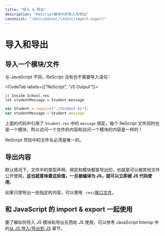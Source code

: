 ```yaml
---
title: "导入 & 导出"
description: "ReScript模块中的导入与导出"
canonical: "/docs/manual/latest/import-export"
---
```


<!--
# Import & Export
-->
# 导入和导出

<!--
## Import a Module/File
-->
## 导入一个模块/文件

<!--
Unlike JavaScript, ReScript doesn't have or need import statements:
-->

与 JavaScript 不同，ReScript 没有也不需要导入语句：

<CodeTab labels={["ReScript", "JS Output"]}>

```res
// Inside School.res
let studentMessage = Student.message
```
```js
var Student = require("./Student.bs");
var studentMessage = Student.message
```

</CodeTab>

<!--
The above code refers to the `message` binding in the file `Student.res`. Every ReScript file is also a module, so accessing another file's content is the same as accessing another module's content!
-->

上面的代码中引用了 `Student.res` 中的 `message` 绑定。每个 ReScript 文件同时也是一个模块，所以访问一个文件的内容和访问一个模块的内容是一样的！

<!--
A ReScript project's file names need to be unique.
-->

ReScript 项目中的文件名必须是唯一的。

<!--
## Export Stuff
-->
## 导出内容

<!--
By default, every file's type declaration, binding and module is exported, aka publicly usable by another file. **This also means those values, once compiled into JS, are immediately usable by your JS code**.
-->

默认情况下，文件中的类型声明、绑定和模块都是导出的，也就是可以被其他文件公开使用。**这也就意味着这些值，一旦被编译为 JS，就可以立即被 JS 代码使用**。

<!--
To only export a few selected things, use a `.resi` [interface file](module.md#signatures).
-->

如果只想导出一些指定的内容，可以使用 `.resi`[接口文件](module.md#signatures)。

<!--
## Work with JavaScript Import & Export
-->
## 和 JavaScript 的 import & export 一起使用

<!--
To see how to import JS modules and export stuff for JS consumption, see the JavaScript Interop section's [Import from/Export to JS](import-from-export-to-js.md).
-->

要了解如何导入 JS 模块和导出东西给 JS 使用，可以参考 JavaScript Interop 中的[从 JS 导入/导出到 JS](import-from-export-to-js.md) 章节。
